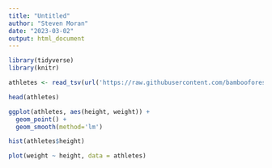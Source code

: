 ```yaml
---
title: "Untitled"
author: "Steven Moran"
date: "2023-03-02"
output: html_document
---
```


```r
library(tidyverse)
library(knitr)
```

```r
athletes <- read_tsv(url('https://raw.githubusercontent.com/bambooforest/APY313/main/datasets/athletes.csv'))

head(athletes)
```

```r
ggplot(athletes, aes(height, weight)) +
  geom_point() +
  geom_smooth(method='lm')
```

```r
hist(athletes$height)
```

```r
plot(weight ~ height, data = athletes)
```



